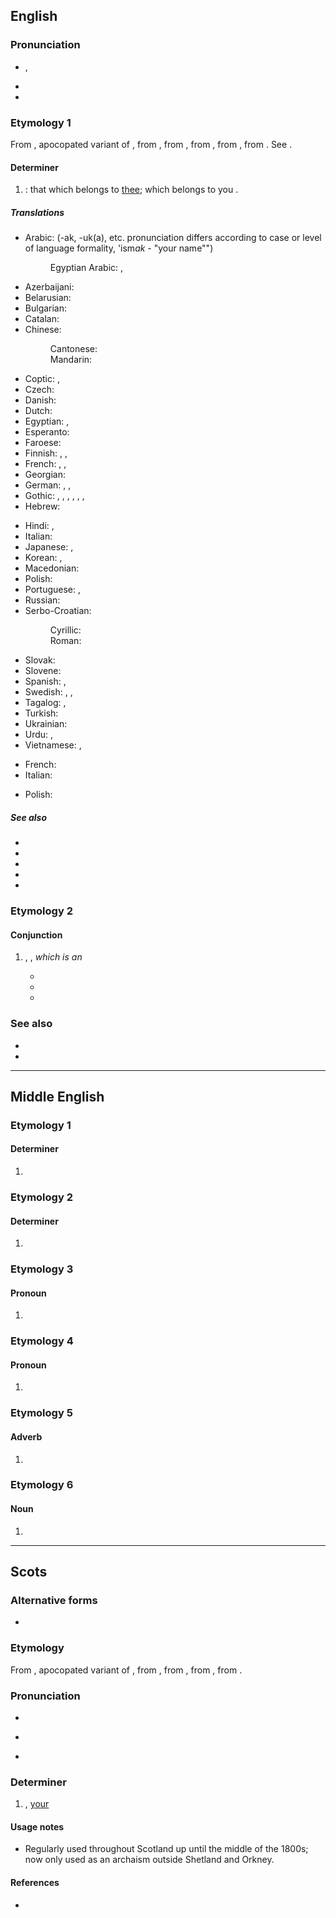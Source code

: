 {{also|Thy|THY|thŷ|þy|þý}}
==English==
{{wikipedia}}

===Pronunciation===
* {{enPR|''th''ī}}, {{IPA|en|/ðaɪ/}}
* {{audio|en|en-us-thy.ogg|Audio (US)}}
* {{rhymes|en|aɪ|s=1}}

===Etymology 1===
From {{inh|en|enm|þi}}, apocopated variant of {{m|enm|þin}}, from {{inh|en|ang|þīn}}, from {{inh|en|gmw-pro|*þīn}}, from {{inh|en|gem-pro|*þīnaz}}, from {{inh|en|ine-pro|*téynos|t=thy; thine}}, from {{der|en|ine-pro|*túh₂|t=thou}}. See {{l|en|thou}}.

====Determiner====
{{head|en|determiner|cat2=possessive determiners}}

# {{lb|en|archaic|dialectal|literary}} {{form of|en|Possessive form|thou}}: that which belongs to [[thee]]; which belongs to you {{qualifier|singular}}.

=====Translations=====
{{trans-top|possessive determiner}}
* Arabic: {{t+|ar|ك|alt=ـك}} (-ak, -uk(a), etc. pronunciation differs according to case or level of language formality, 'ism''ak'' - "your name"")
*: Egyptian Arabic: {{qualifier|owner is male}} {{t|arz|ك|alt=ـك|tr=-ak, -k|sc=Arab}}, {{qualifier|owner is female}} {{t|arz|ك|alt=ـك|tr=-ek, -ki|sc=Arab}}
* Azerbaijani: {{t|az|sənin}}
* Belarusian: {{t|be|твой}}
* Bulgarian: {{t|bg|твой}}
* Catalan: {{t+|ca|teu|m}}
* Chinese:
*: Cantonese: {{t|yue|[[你]][[嘅]]|tr=nei5ge3|sc=Hani}}
*: Mandarin: {{t|cmn|[[你]][[的]]|tr=nǐde|sc=Hani}}
* Coptic: {{qualifier|owner is male}} {{t|cop|ⲡⲉⲕ|m}} {{t|cop|ⲧⲉⲕ|f}} {{t|cop|ⲛⲉⲕ|m-p|f-p}}, {{qualifier|owner is female}} {{t|cop|ⲡⲉ|m}} {{t|cop|ⲧⲉ|f}} {{t|cop|ⲛⲉ|m-p|f-p}}
* Czech: {{t+|cs|tvůj}}
* Danish: {{t+|da|din}}
* Dutch: {{t+|nl|je}}
* Egyptian: {{qualifier|owner is male}} {{t-egy|.k|h=k}}, {{qualifier|owner is female}} {{t-egy|.ṯ|h=T}}
* Esperanto: {{t+|eo|cia|}}
* Faroese: {{t|fo|tín}}
* Finnish: {{t|fi|[[sinun]] ...[[-si|si]]}}, {{t+|fi|-si}}, {{t+|fi|sinun}}
* French: {{t+|fr|ton|m}}, {{t+|fr|ta|f}}, {{t+|fr|tes|p}}
* Georgian: {{t|ka|შენი|sc=Geor}}
* German: {{t+|de|dein|m|n}}, {{t+|de|deine|f}}, {{t+|de|deine|p}}
* Gothic: {{t|got|𐌸𐌴𐌹𐌽𐍃|m}}, {{t|got|þeina|f}}, {{t|got|þein|n}}, {{t|got|þeinata|n}}, {{t|got|𐌸𐌴𐌹𐌽𐌰|f}}, {{t|got|𐌸𐌴𐌹𐌽|n}}, {{t|got|𐌸𐌴𐌹𐌽𐌰𐍄𐌰|n}}
* Hebrew: {{t+|he|שלך|m|tr=shelkhá|sc=Hebr}}
{{trans-mid}}
* Hindi: {{t+|hi|तेरा}}, {{t+|hi|तुम्हारा}}
* Italian: {{t+|it|tuo}}
* Japanese: {{t|ja|[[汝]][[の]]|tr=nanji no}}, {{t|ja|[[汝]][[が]]|tr=na ga}}
* Korean: {{t+|ko|네}}, {{t|ko|너의}}
* Macedonian: {{t|mk|твој}}
* Polish: {{t+|pl|twój}}
* Portuguese: {{t+|pt|teu|m}}, {{t+|pt|tua|f}}
* Russian: {{t+|ru|твой}}
* Serbo-Croatian:
*: Cyrillic: {{t|sh|твој}}
*: Roman: {{t|sh|tvoj}}
* Slovak: {{t+|sk|tvoj}}
* Slovene: {{t+|sl|tvój}}
* Spanish: {{t+|es|tu}}, {{t+|es|tuyo}}
* Swedish: {{t+|sv|din|c}}, {{t+|sv|ditt|n}}, {{t+|sv|dina|p}}
* Tagalog: {{t|tl|iyong}}, {{t|tl|mo}}
* Turkish: {{t+|tr|senin}}
* Ukrainian: {{t+|uk|твій}}
* Urdu: {{t|ur|تیرا|tr=terā|sc=ur-Arab}}, {{t|ur|تمھارا|tr=tumhārā|sc=ur-Arab}}
* Vietnamese: {{t|vi|của mày}}, {{t|vi|của em}}
{{trans-bottom}}

{{checktrans-top}}
* French: {{t+|fr|ton}}
* Italian: {{t+|it|tuo}}
{{trans-mid}}
* Polish: {{t+|pl|twój}}
{{trans-bottom}}

=====See also=====
* {{l|en|thee}}
* {{l|en|thine}}
* {{l|en|thou}}
* {{l|en|thyself}}
* {{l|en|your}}

===Etymology 2===

====Conjunction====
{{en-con}}

# {{lb|en|obsolete}} {{only in|en|for thy}}, '''{{l|en|for-thy}}''', ''which is an'' {{alt form|en|forthy||because, therefore|nocap=1}}
#* {{quote-book|en|year=1590 |title=The Faerie Queene|author=Edmund Spenser |page= |ISBN=|passage=For-'''thy''' it round and hollow shaped was, Like to the world itselfe, and seem'd aworld of glass.}}
#* {{quote-book|en|year=1713 |title=The Life and Acts of Sir William Wallace|author=Robert Sanders (translator)|page= |ISBN=|passage=Wallace knew well the Englishmen would flee, For '''thy''' he thrusted in the thickest to be, Hewing full fast on whomsoever he fought, Against his dint fine steel availed nought.}}
#* {{quote-book|en|year=1791 |title=Nathan the Wise. A dramatic poem|author=Gotthold Ephraim Lessing, William TAYLOR (of Norwich.) |page= 24|ISBN=|passage=For '''thy''' it bring: us nearer to the Godhead is nonsense, Daya, if not blasphemy.}}

===See also===
* {{l|en|why}}
* {{l|en|forwhy}}

----

==Middle English==

===Etymology 1===

====Determiner====
{{head|enm|determiner}}

# {{alt form|enm|þi|t=thy|id=thy}}

===Etymology 2===

====Determiner====
{{head|enm|determiner}}

# {{alt form|enm|þe|t=the|id=the}}

===Etymology 3===

====Pronoun====
{{head|enm|pronoun}}

# {{alt form|enm|þe|t=thee|id=the}}

===Etymology 4===

====Pronoun====
{{head|enm|pronoun}}

# {{alt form|enm|þei|t=they|id=they}}

===Etymology 5===

====Adverb====
{{enm-adv}}

# {{alt sp|enm|þy||the}}

===Etymology 6===

====Noun====
{{enm-noun|thies}}

# {{alt sp|enm|þy||thigh}}

----

==Scots==

===Alternative forms===
* {{alter|sco|dee}}

===Etymology===
From {{m|enm|þi}}, apocopated variant of {{inh|sco|enm|þin}}, from {{inh|sco|ang|þīn}}, from {{inh|sco|gmw-pro|*þīn}}, from {{inh|sco|gem-pro|*þīnaz}}, from {{inh|sco|ine-pro|*téynos|t=thy; thine}}.

===Pronunciation===
* {{IPA|sco|/ðɑe/}}
* {{a|Orkney}} {{IPA|sco|/ði/}}
* {{a|Shetland}} {{IPA|sco|/di/}}

===Determiner===
{{head|sco|determiner}}

# {{lb|sco|archaic|outside|Orkney|and|Shetland}} {{l|en|thy}}, [[your]] {{q|possessive form of {{m|sco|thou}}}}

====Usage notes====
* Regularly used throughout Scotland up until the middle of the 1800s; now only used as an archaism outside Shetland and Orkney.

====References====
* {{R:DSL|thy|poss. pron}}